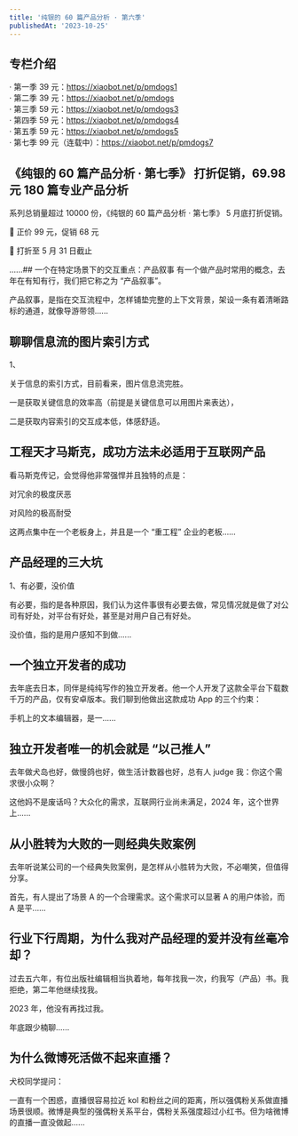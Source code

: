 ```yaml
---
title: '纯银的 60 篇产品分析 · 第六季'
publishedAt: '2023-10-25'
---
```


## 专栏介绍

· 第一季 39 元：https://xiaobot.net/p/pmdogs1  
· 第二季 39 元：https://xiaobot.net/p/pmdogs  
· 第三季 59 元：https://xiaobot.net/p/pmdogs3  
· 第四季 59 元：https://xiaobot.net/p/pmdogs4  
· 第五季 59 元：https://xiaobot.net/p/pmdogs5  
· 第七季 99 元（连载中）：https://xiaobot.net/p/pmdogs7

## 《纯银的 60 篇产品分析 · 第七季》 打折促销，69.98 元 180 篇专业产品分析
系列总销量超过 10000 份，《纯银的 60 篇产品分析 · 第七季》 5 月底打折促销。

🎉 正价 99 元，促销 68 元

🎉 打折至 5 月 31 日截止

......## 一个在特定场景下的交互重点：产品叙事
有一个做产品时常用的概念，去年在有知有行，我们把它称之为 “产品叙事”。

产品叙事，是指在交互流程中，怎样铺垫完整的上下文背景，架设一条有着清晰路标的通道，就像导游带领......

## 聊聊信息流的图片索引方式
1、

关于信息的索引方式，目前看来，图片信息流完胜。

一是获取关键信息的效率高（前提是关键信息可以用图片来表达），

二是获取内容索引的交互成本低，体感舒适。

## 工程天才马斯克，成功方法未必适用于互联网产品
看马斯克传记，会觉得他非常强悍并且独特的点是：

对冗余的极度厌恶

对风险的极高耐受

这两点集中在一个老板身上，并且是一个 “重工程” 企业的老板......

## 产品经理的三大坑
1、有必要，没价值

有必要，指的是各种原因，我们认为这件事很有必要去做，常见情况就是做了对公司有好处，对平台有好处，甚至是对用户自己有好处。

没价值，指的是用户感知不到做......

## 一个独立开发者的成功
去年底去日本，同伴是纯纯写作的独立开发者。他一个人开发了这款全平台下载数千万的产品，仅有安卓版本。我们聊到他做出这款成功 App 的三个约束：

手机上的文本编辑器，是一......

## 独立开发者唯一的机会就是 “以己推人”
去年做犬岛也好，做慢鸽也好，做生活计数器也好，总有人 judge 我：你这个需求很小众啊？

这他妈不是废话吗？大众化的需求，互联网行业尚未满足，2024 年，这个世界上......

## 从小胜转为大败的一则经典失败案例
去年听说某公司的一个经典失败案例，是怎样从小胜转为大败，不必嘲笑，但值得分享。

首先，有人提出了场景 A 的一个合理需求。这个需求可以显著 A 的用户体验，而 A 是平......

## 行业下行周期，为什么我对产品经理的爱并没有丝毫冷却？
过去五六年，有位出版社编辑相当执着地，每年找我一次，约我写（产品）书。我拒绝，第二年他继续找我。

2023 年，他没有再找过我。

年底跟少楠聊......

## 为什么微博死活做不起来直播？
犬校同学提问：

一直有一个困惑，直播很容易拉近 kol 和粉丝之间的距离，所以强偶粉关系做直播场景很顺。微博是典型的强偶粉关系平台，偶粉关系强度超过小红书。但为啥微博的直播一直没做起......

